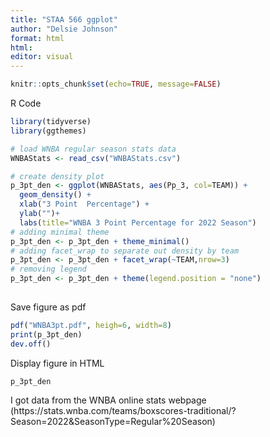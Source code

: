 ```yaml
---
title: "STAA 566 ggplot"
author: "Delsie Johnson"
format: html
html:
editor: visual
---
```


```r
knitr::opts_chunk$set(echo=TRUE, message=FALSE)
```

R Code

```r
library(tidyverse)
library(ggthemes)

# load WNBA regular season stats data
WNBAStats <- read_csv("WNBAStats.csv")

# create density plot
p_3pt_den <- ggplot(WNBAStats, aes(Pp_3, col=TEAM)) +
  geom_density() +
  xlab("3 Point  Percentage") +
  ylab("")+
  labs(title="WNBA 3 Point Percentage for 2022 Season")
# adding minimal theme
p_3pt_den <- p_3pt_den + theme_minimal()
# adding facet_wrap to separate out density by team
p_3pt_den <- p_3pt_den + facet_wrap(~TEAM,nrow=3)
# removing legend
p_3pt_den <- p_3pt_den + theme(legend.position = "none")
  
```

Save figure as pdf

```r
pdf("WNBA3pt.pdf", heigh=6, width=8)
print(p_3pt_den)
dev.off()
```

Display figure in HTML

```r
p_3pt_den
```

I got data from the WNBA online stats webpage (https://stats.wnba.com/teams/boxscores-traditional/?Season=2022&SeasonType=Regular%20Season)
